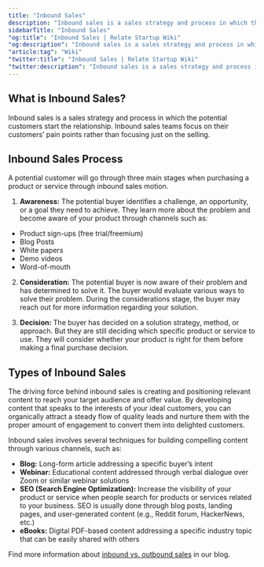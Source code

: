```yaml
---
title: "Inbound Sales"
description: "Inbound sales is a sales strategy and process in which the potential customers start the relationship. Inbound sales teams focus on their customers’ pain points rather than focusing just on the selling."
sidebarTitle: "Inbound Sales"
"og:title": "Inbound Sales | Relate Startup Wiki"
"og:description": "Inbound sales is a sales strategy and process in which the potential customers start the relationship. Inbound sales teams focus on their customers’ pain points rather than focusing just on the selling."
"article:tag": "Wiki"
"twitter:title": "Inbound Sales | Relate Startup Wiki"
"twitter:description": "Inbound sales is a sales strategy and process in which the potential customers start the relationship. Inbound sales teams focus on their customers’ pain points rather than focusing just on the selling."
---
```


## What is Inbound Sales?

Inbound sales is a sales strategy and process in which the potential customers start the relationship. Inbound sales teams focus on their customers’ pain points rather than focusing just on the selling.

## Inbound Sales Process

A potential customer will go through three main stages when purchasing a product or service through inbound sales motion.

1. **Awareness:** The potential buyer identifies a challenge, an opportunity, or a goal they need to achieve. They learn more about the problem and become aware of your product through channels such as:

- Product sign-ups (free trial/freemium)
- Blog Posts
- White papers
- Demo videos
- Word-of-mouth

2. **Consideration:** The potential buyer is now aware of their problem and has determined to solve it. The buyer would evaluate various ways to solve their problem. During the considerations stage, the buyer may reach out for more information regarding your solution.

3. **Decision:** The buyer has decided on a solution strategy, method, or approach. But they are still deciding which specific product or service to use. They will consider whether your product is right for them before making a final purchase decision.

## Types of Inbound Sales
The driving force behind inbound sales is creating and positioning relevant content to reach your target audience and offer value. By developing content that speaks to the interests of your ideal customers, you can organically attract a steady flow of quality leads and nurture them with the proper amount of engagement to convert them into delighted customers. 

Inbound sales involves several techniques for building compelling content through various channels, such as:
- **Blog:** Long-form article addressing a specific buyer’s intent
- **Webinar:** Educational content addressed through verbal dialogue over Zoom or similar webinar solutions
- **SEO (Search Engine Optimization):** Increase the visibility of your product or service when people search for products or services related to your business. SEO is usually done through blog posts, landing pages, and user-generated content (e.g., Reddit forum, HackerNews, etc.)
- **eBooks:** Digital PDF-based content addressing a specific industry topic that can be easily shared with others

<check>Find more information about [inbound vs. outbound sales](https://www.relate.so/blog/inbound-outbound-sales/) in our blog.</check>